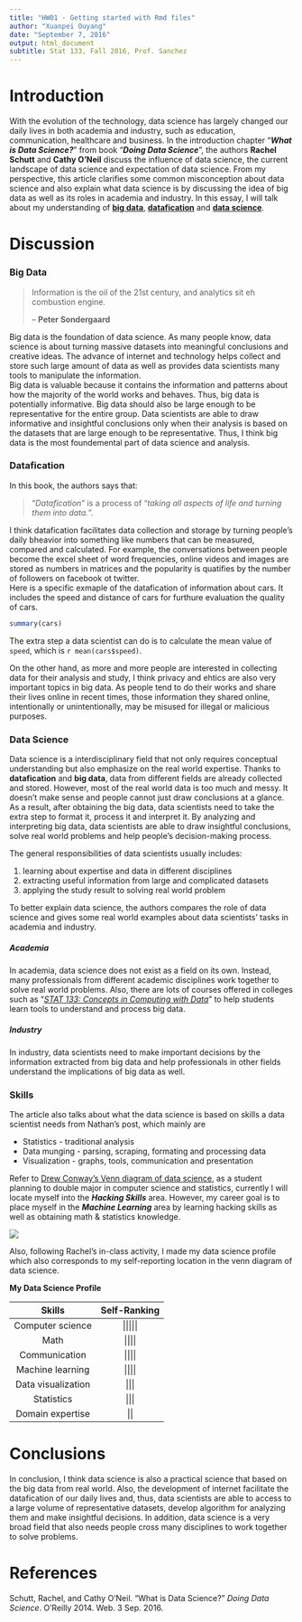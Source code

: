 ```yaml
---
title: "HW01 - Getting started with Rmd files"
author: "Xuanpei Ouyang"
date: "September 7, 2016"
output: html_document
subtitle: Stat 133, Fall 2016, Prof. Sanchez
---
```


# Introduction

With the evolution of the technology, data science has largely changed our daily lives in both academia and industry, such as education, communication, healthcare and business. In the introduction chapter "**_What is Data Science?_** " from book "**_Doing Data Science_** ", the authors **Rachel Schutt** and **Cathy O’Neil** discuss the influence of data science, the current landscape of data science and expectation of data science. From my perspective, this article clarifies some common misconception about data science and also explain what data science is by discussing the idea of big data as well as its roles in academia and industry. In this essay, I will talk about my understanding of [**big data**][Big Data], [**datafication**][Datafication] and [**data science**][Data Science]. 


# Discussion

### Big Data

> Information is the oil of the 21st century, and analytics sit eh combustion engine.
> 
> -- **Peter Sondergaard** 

Big data is the foundation of data science. As many people know, data science is about turning massive datasets into meaningful conclusions and creative ideas. The advance of internet and technology helps collect and store such large amount of data as well as provides data scientists many tools to manipulate the information.  
Big data is valuable because it contains the information and patterns about how the majority of the world works and behaves. Thus, big data is potentially informative. Big data should also be large enough to be representative for the entire group. Data scientists are able to draw informative and insightful conclusions only when their analysis is based on the datasets that are large enough to be representative. Thus, I think big data is the most foundemental part of data science and analysis.


### Datafication

In this book, the authors says that:

> "*Datafication* " is a process of "*taking all aspects of life and turning them into data.*".  

I think datafication facilitates data collection and storage by turning people's daily bheavior into something like numbers that can be measured, compared and calculated. For example, the conversations between people become the excel sheet of word frequencies, online videos and images are stored as numbers in matrices and the popularity is quatifies by the number of followers on facebook ot twitter.  
Here is a specific exmaple of the datafication of information about cars. It includes the speed and distance of cars for furthure evaluation the quality of cars.

```r
summary(cars)
```

The extra step a data scientist can do is to calculate the mean value of `speed`, which is `r mean(cars$speed)`.  


On the other hand, as more and more people are interested in collecting data for their analysis and study, I think privacy and ehtics are also very important topics in big data. As people tend to do their works and share their lives online in recent times, those information they shared online, intentionally or unintentionally, may be misused for illegal or malicious purposes.


### Data Science

Data science is a interdisciplinary field that not only requires conceptual understanding but also emphasize on the real world expertise. Thanks to **datafication** and **big data**, data from different fields are already collected and stored. However, most of the real world data is too much and messy. It doesn't make sense and people cannot just draw conclusions at a glance. As a result, after obtaining the big data, data scientists need to take the extra step to format it, process it and interpret it. By analyzing and interpreting big data, data scientists are able to draw insightful conclusions, solve real world problems and help people's decision-making process.

The general responsibilities of data scientists usually includes:

1. learning about expertise and data in different disciplines
2. extracting useful information from large and complicated datasets 
3. applying the study result to solving real world problem

To better explain data science, the authors compares the role of data science and gives some real world examples about data scientists' tasks in academia and industry.

##### Academia
In academia, data science does not exist as a field on its own. 
Instead, many professionals from different academic disciplines work together to solve real world problems.
Also, there are lots of courses offered in colleges such as "[*STAT 133: Concepts in Computing with Data*][stat133] " to help students learn tools to understand and process big data.

[stat133]: http://gastonsanchez.com/stat133/

##### Industry
In industry, data scientists need to make important decisions by the information extracted from big data and help professionals in other fields understand the implications of big data as well.


### Skills
The article also talks about what the data science is based on skills a data scientist needs from Nathan's post, which mainly are

* Statistics - traditional analysis
* Data munging - parsing, scraping, formating and processing data
* Visualization - graphs, tools, communication and presentation


Refer to [Drew Conway's Venn diagram of data science](http://static1.squarespace.com/static/5150aec6e4b0e340ec52710a/t/51525c33e4b0b3e0d10f77ab/1364352052403/Data_Science_VD.png), as a student planning to double major in computer science and statistics, currently I will locate myself into the ***Hacking Skills*** area. However, my career goal is to place myself in the ***Machine Learning*** area by learning hacking skills as well as obtaining math & statistics knowledge.

![](http://static1.squarespace.com/static/5150aec6e4b0e340ec52710a/t/51525c33e4b0b3e0d10f77ab/1364352052403/Data_Science_VD.png)

Also, following Rachel's in-class activity, I made my data science profile which also corresponds to my self-reporting location in the venn diagram of data science.  

**My Data Science Profile**  

| Skills      | Self-Ranking  |
| :-------:   | :----: |
| Computer science | \|\|\|\|\|  |
| Math | \|\|\|\| |
| Communication | \|\|\|\| |
| Machine learning | \|\|\|\| | 
| Data visualization| \|\|\| |
| Statistics | \|\|\| | 
| Domain expertise | \|\| |


# Conclusions
In conclusion, I think data science is also a practical science that based on the big data from real world. Also, the development of internet facilitate the datafication of our daily lives and, thus, data scientists are able to access to a large volume of representative datasets, develop algorithm for analyzing them and make insightful decisions. In addition, data science is a very broad field that also needs people cross many disciplines to work together to solve problems. 


# References

Schutt, Rachel, and Cathy O'Neil. "What is Data Science?" *Doing Data Science*. O'Reilly 2014. Web. 3 Sep. 2016.